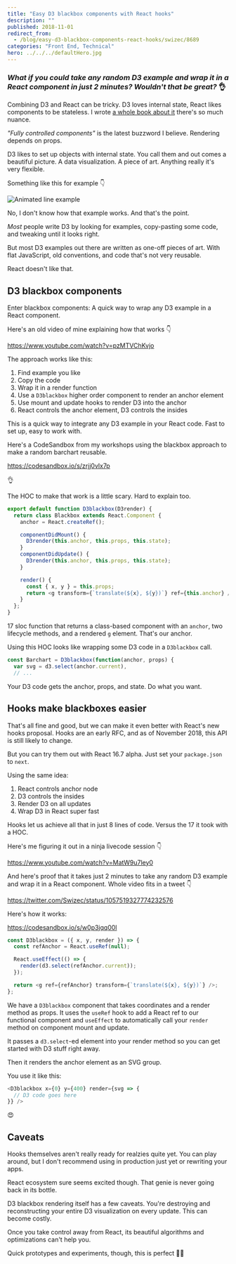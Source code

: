 ```yaml
---
title: "Easy D3 blackbox components with React hooks"
description: ""
published: 2018-11-01
redirect_from:
  - /blog/easy-d3-blackbox-components-react-hooks/swizec/8689
categories: "Front End, Technical"
hero: ../../../defaultHero.jpg
---
```


### _What if you could take any random D3 example and wrap it in a React component in just 2 minutes? Wouldn't that be great?_ 👌

Combining D3 and React can be tricky. D3 loves internal state, React likes components to be stateless. I wrote [a whole book about it](https://gum.co/pMtnZ) there's so much nuance.

_"Fully controlled components"_ is the latest buzzword I believe. Rendering depends on props.

D3 likes to set up objects with internal state. You call them and out comes a beautiful picture. A data visualization. A piece of art. Anything really it's very flexible.

Something like this for example 👇

![Animated line example](https://swizec.com/wp-content/uploads/2018/11/animated-line.gif)

No, I don't know how that example works. And that's the point.

_Most_ people write D3 by looking for examples, copy-pasting some code, and tweaking until it looks right.

But most D3 examples out there are written as one-off pieces of art. With flat JavaScript, old conventions, and code that's not very reusable.

React doesn't like that.

## D3 blackbox components

Enter blackbox components: A quick way to wrap any D3 example in a React component.

Here's an old video of mine explaining how that works 👇

https://www.youtube.com/watch?v=pzMTVChKvjo

The approach works like this:

1.  Find example you like
2.  Copy the code
3.  Wrap it in a render function
4.  Use a `D3blackbox` higher order component to render an anchor element
5.  Use mount and update hooks to render D3 into the anchor
6.  React controls the anchor element, D3 controls the insides

This is a quick way to integrate any D3 example in your React code. Fast to set up, easy to work with.

Here's a CodeSandbox from my workshops using the blackbox approach to make a random barchart reusable.

https://codesandbox.io/s/zrjj0vlx7p

👌

The HOC to make that work is a little scary. Hard to explain too.

```javascript
export default function D3blackbox(D3render) {
  return class Blackbox extends React.Component {
    anchor = React.createRef();

    componentDidMount() {
      D3render(this.anchor, this.props, this.state);
    }
    componentDidUpdate() {
      D3render(this.anchor, this.props, this.state);
    }

    render() {
      const { x, y } = this.props;
      return <g transform={`translate(${x}, ${y})`} ref={this.anchor} />;
    }
  };
}
```

17 sloc function that returns a class-based component with an `anchor`, two lifecycle methods, and a rendered `g` element. That's our anchor.

Using this HOC looks like wrapping some D3 code in a `D3blackbox` call.

```javascript
const Barchart = D3blackbox(function(anchor, props) {
  var svg = d3.select(anchor.current),
  // ...
```

Your D3 code gets the anchor, props, and state. Do what you want.

## Hooks make blackboxes easier

That's all fine and good, but we can make it even better with React's new hooks proposal. Hooks are an early RFC, and as of November 2018, this API is still likely to change.

But you can try them out with React 16.7 alpha. Just set your `package.json` to `next`.

Using the same idea:

1.  React controls anchor node
2.  D3 controls the insides
3.  Render D3 on all updates
4.  Wrap D3 in React super fast

Hooks let us achieve all that in just 8 lines of code. Versus the 17 it took with a HOC.

Here's me figuring it out in a ninja livecode session 👇

https://www.youtube.com/watch?v=MatW9u7ley0

And here's proof that it takes just 2 minutes to take any random D3 example and wrap it in a React component. Whole video fits in a tweet 👇

https://twitter.com/Swizec/status/1057519327774232576

Here's how it works:

https://codesandbox.io/s/w0p3jqq00l

```javascript
const D3blackbox = ({ x, y, render }) => {
  const refAnchor = React.useRef(null);

  React.useEffect(() => {
    render(d3.select(refAnchor.current));
  });

  return <g ref={refAnchor} transform={`translate(${x}, ${y})`} />;
};
```

We have a `D3blackbox` component that takes coordinates and a render method as props. It uses the `useRef` hook to add a React ref to our functional component and `useEffect` to automatically call your `render` method on component mount and update.

It passes a `d3.select`-ed element into your render method so you can get started with D3 stuff right away.

Then it renders the anchor element as an SVG group.

You use it like this:

```javascript
<D3blackbox x={0} y={400} render={svg => {
  // D3 code goes here
}} />
```

😍

## Caveats

Hooks themselves aren't really ready for realzies quite yet. You can play around, but I don't recommend using in production just yet or rewriting your apps.

React ecosystem sure seems excited though. That genie is never going back in its bottle.

D3 blackbox rendering itself has a few caveats. You're destroying and reconstructing your entire D3 visualization on every update. This can become costly.

Once you take control away from React, its beautiful algorithms and optimizations can't help you.

Quick prototypes and experiments, though, this is perfect 👍🏼